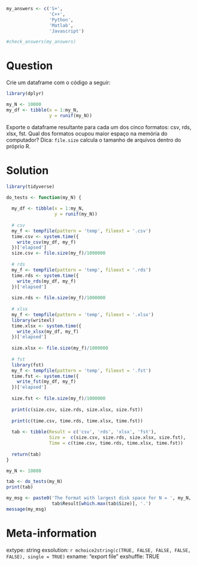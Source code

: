 ```r
my_answers <- c('S+', 
                'C++',
                'Python',
                'Matlab',
                'Javascript')

#check_answers(my_answers)
```

Question
========

Crie um dataframe com o código a seguir:

```r
library(dplyr)

my_N <- 10000
my_df <- tibble(x = 1:my_N,
                y = runif(my_N))
```

Exporte o dataframe resultante para cada um dos cinco formatos: csv, rds, xlsx, fst. Qual dos formatos ocupou maior espaço na memória do computador? Dica: `file.size` calcula o tamanho de arquivos dentro do próprio R.


Solution
================

```r
library(tidyverse)

do_tests <- function(my_N) {
  
  my_df <- tibble(x = 1:my_N,
                  y = runif(my_N))
  
  # csv
  my_f <- tempfile(pattern = 'temp', fileext = '.csv')
  time.csv <- system.time({
    write_csv(my_df, my_f)
  })['elapsed']
  size.csv <- file.size(my_f)/1000000
  
  # rds
  my_f <- tempfile(pattern = 'temp', fileext = '.rds')
  time.rds <- system.time({
    write_rds(my_df, my_f)
  })['elapsed']
  
  size.rds <- file.size(my_f)/1000000
  
  # xlsx
  my_f <- tempfile(pattern = 'temp', fileext = '.xlsx')
  library(writexl) 
  time.xlsx <- system.time({
    write_xlsx(my_df, my_f)
  })['elapsed']
  
  size.xlsx <- file.size(my_f)/1000000
  
  # fst
  library(fst)
  my_f <- tempfile(pattern = 'temp', fileext = '.fst')
  time.fst <- system.time({
    write_fst(my_df, my_f)
  })['elapsed']
  
  size.fst <- file.size(my_f)/1000000
  
  print(c(size.csv, size.rds, size.xlsx, size.fst))
  
  print(c(time.csv, time.rds, time.xlsx, time.fst))
  
  tab <- tibble(Result = c('csv', 'rds', 'xlsx', 'fst'), 
                Size =  c(size.csv, size.rds, size.xlsx, size.fst),
                Time = c(time.csv, time.rds, time.xlsx, time.fst))
  
  return(tab)
}

my_N <- 10000

tab <- do_tests(my_N)
print(tab)

my_msg <- paste0('The format with largest disk space for N = ', my_N, ' is ', 
                 tab$Result[which.max(tab$Size)], '.')
message(my_msg)

```


Meta-information
================
extype: string
exsolution: `r mchoice2string(c(TRUE, FALSE, FALSE, FALSE, FALSE), single = TRUE)`
exname: "export file"
exshuffle: TRUE

